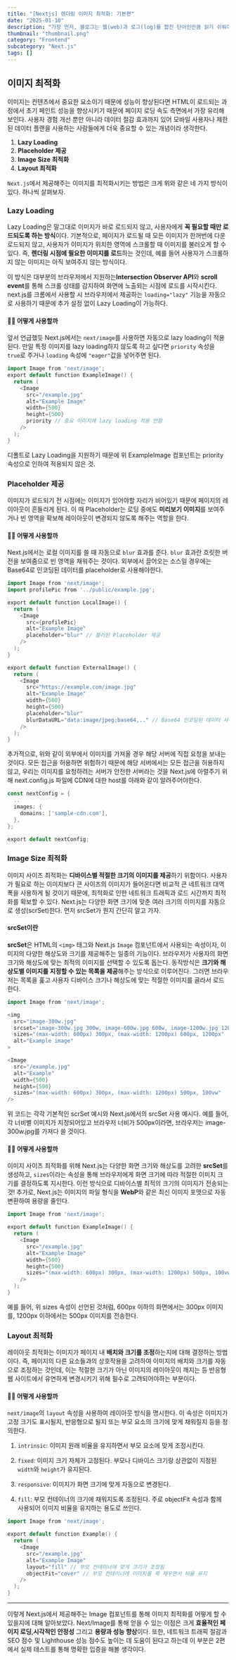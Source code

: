 ```yaml
---
title: "[Nextjs] 렌더링 이미지 최적화: 기본편"
date: "2025-01-10"
description: "가장 먼저, 블로그는 웹(web)과 로그(log)를 합친 단어인만큼 읽기 쉬워야한다. 읽기 쉽다는 것은 웹 페이지가 가진 가장 본질적인 특성이면서도 사용성을 위해 기본적으로 고려되어야하는 부분이다. 컨텐츠를 읽기 쉽다는 것은 페이지 테마 컬러, 자간, 행간과 같은 텍스트 속성, 이미지 로드가 얼마나 빠른지를 의미하고, 페이지 사용성이 좋다는 것은 페이지 전환 속도, 초기 로드 속도 및 그 외 UX 측면에서의 개선사항을 의미한다. 그렇기 때문에 이 부분에 대해 신경을 썼고, 더 나아가서는 개발을 하는 필자 입장에서 개발하기 쉬운 프로젝트를 만드는 것까지가 고려사항이었다."
thumbnail: "thumbnail.png"
category: "Frontend"
subcategory: "Next.js"
tags: []
---
```


## 이미지 최적화

이미지는 컨텐츠에서 중요한 요소이기 때문에 성능이 향상된다면 HTML이 로드되는 과정에서 초기 페인트 성능을 향상시키기 때문에 페이지 로딩 속도 측면에서 가장 유리해보인다. 사용자 경험 개선 뿐만 아니라 데이터 절감 효과까지 있어 모바일 사용자나 제한된 데이터 플랜을 사용하는 사람들에게 더욱 중요할 수 있는 개념이라 생각한다.

1. **Lazy Loading**
2. **Placeholder 제공**
3. **Image Size 최적화**
4. **Layout 최적화**

`Next.js`에서 제공해주는 이미지를 최적화시키는 방법은 크게 위와 같은 네 가지 방식이 있다. 하나씩 살펴보자.

### Lazy Loading

Lazy Loading은 말그대로 이미지가 바로 로드되지 않고, 사용자에게 **꼭 필요할 때만 로드되도록 하는 방식**이다. 기본적으로, 페이지가 로드될 때 모든 이미지가 한꺼번에 다운로드되지 않고, 사용자가 이미지가 위치한 영역에 스크롤할 때 이미지를 불러오게 할 수 있다. 즉, **렌더링 시점에 필요한 이미지를 로드**하는 것인데, 예를 들어 사용자가 스크롤하지 않는 이미지는 아직 보여주지 않는 방식이다.

이 방식은 대부분의 브라우저에서 지원하는**Intersection Observer API**와 **scroll event**를 통해 스크롤 상태를 감지하여 화면에 노출되는 시점에 로드를 시작시킨다. next.js를 크롬에서 사용할 시 브라우저에서 제공하는 `loading="lazy"` 기능을 자동으로 사용하기 때문에 추가 설정 없이 Lazy Loading이 가능하다.

#### 🙋🏻 어떻게 사용할까

앞서 언급했듯 Next.js에서는 `next/image`를 사용하면 자동으로 lazy loading이 적용된다. 만일 특정 이미지를 lazy loading하지 않도록 하고 싶다면 `priority` 속성을 `true`로 주거나 `loading` 속성에 `"eager"`값을 넣어주면 된다.

```go
import Image from 'next/image';
export default function ExampleImage() {
  return (
    <Image
      src="/example.jpg"
      alt="Example Image"
      width={500}
      height={500}
      priority // 중요 이미지에 lazy loading 적용 안함
    />
  );
}
```

디폴트로 Lazy Loading을 지원하기 때문에 위 ExampleImage 컴포넌트는 priority 속성으로 인하여 적용되지 않은 것.

### Placeholder 제공

이미지가 로드되기 전 시점에는 이미지가 있어야할 자리가 비어있기 때문에 페이지의 레이아웃이 흔들리게 된다. 이 때 Placeholder는 로딩 중에도 **미리보기 이미지**를 보여주거나 빈 영역을 확보해 레이아웃이 변경되지 않도록 해주는 역할을 한다.

#### 🙋🏻 어떻게 사용할까

Next.js에서는 로컬 이미지를 쓸 때 자동으로 `blur` 효과를 준다. `blur` 효과란 흐릿한 버전을 보여줌으로 빈 영역을 채워주는 것이다. 외부에서 끌어오는 소스일 경우에는 Base64로 인코딩된 데이터를 placeholder로 사용해야한다.

```go
import Image from 'next/image';
import profilePic from '../public/example.jpg';

export default function LocalImage() {
  return (
    <Image
      src={profilePic}
      alt="Example Image"
      placeholder="blur" // 블러된 Placeholder 제공
    />
  );
}

export default function ExternalImage() {
  return (
    <Image
      src="https://example.com/image.jpg"
      alt="Example Image"
      width={500}
      height={500}
      placeholder="blur"
      blurDataURL="data:image/jpeg;base64,.." // Base64 인코딩된 데이터 사용
    />
  );
}
```

추가적으로, 위와 같이 외부에서 이미지를 가져올 경우 해당 서버에 직접 요청을 보내는 것이다. 모든 접근을 허용하면 위험하기 때문에 해당 서버에서는 모든 접근을 허용하지 않고, 우리는 이미지를 요청하려는 서버가 안전한 서버라는 것을 Next.js에 아렬주기 위해 next.config.js 파일에 CDN에 대한 host를 아래와 같이 알려주어야한다.

```go
const nextConfig = {
  ..
  images: {
    domains: ['sample-cdn.com'],
  },
};

export default nextConfig;
```

### Image Size 최적화

이미지 사이즈 최적화는 **디바이스별 적절한 크기의 이미지를 제공**하기 위함이다. 사용자가 필요로 하는 이미지보다 큰 사이즈의 이미지가 들어온다면 비교적 큰 네트워크 대역폭을 사용하게 될 것이기 때문에, 최적화로 인한 네트워크 트래픽과 로드 시간까지 최적화를 확보할 수 있다. Next.js는 다양한 화면 크기에 맞춘 여러 크기의 이미지를 자동으로 생성(scrSet)한다. 먼저 srcSet가 뭔지 간단히 알고 가자.

#### srcSet이란

**srcSet**은 HTML의 `<img>` 태그와 Next.js `Image` 컴포넌트에서 사용되는 속성이자, 이미지의 다양한 해상도와 크기를 제공해주는 일종의 기능이다. 브라우저가 사용자의 화면 크기와 해상도에 맞는 최적의 이미지를 선택할 수 있도록 돕는다. 동작방식은 **크기와 해상도별 이미지를 지정할 수 있는 목록을 제공**해주는 방식으로 이루어진다. 그러면 브라우저는 목록을 훑고 사용자 디바이스 크기나 해상도에 맞는 적절한 이미지를 골라서 로드한다.

```go
import Image from 'next/image';

<img
  src="image-300w.jpg"
  srcset="image-300w.jpg 300w, image-600w.jpg 600w, image-1200w.jpg 1200w"
  sizes="(max-width: 600px) 300px, (max-width: 1200px) 600px, 1200px"
  alt="Example image"
>

<Image
  src="/example.jpg"
  alt="Example"
  width={500}
  height={500}
  sizes="(max-width: 600px) 300px, (max-width: 1200px) 500px, 100vw"
/>

```

위 코드는 각각 기본적인 scrSet 예시와 Next.js에서의 srcSet 사용 예시다. 예를 들어, 각 너비별 이미지가 지정되어있고 브라우저 너비가 500px이라면, 브라우저는 image-300w.jpg를 가져다 쓸 것이다.

#### 🙋🏻 어떻게 사용할까

이미지 사이즈 최적화를 위해 Next.js는 다양한 화면 크기와 해상도를 고려한 **srcSet**를 생성하고, `sizes`이라는 속성을 통해 브라우저에게 화면 크기에 따라 적절한 이미지 크기를 결정하도록 지시한다. 이런 방식으로 디바이스별 최적의 크기의 이미지가 전송되는 것! 추가로, Next.js는 이미지의 파일 형식을 **WebP**와 같은 최신 이미지 포맷으로 자동 변환하여 용량을 줄인다.

```go
import Image from 'next/image';

export default function ExampleImage() {
  return (
    <Image
      src="/example.jpg"
      alt="Example Image"
      width={500}
      height={500}
      sizes="(max-width: 600px) 300px, (max-width: 1200px) 500px, 100vw"
    />
  );
}
```

예를 들어, 위 sizes 속성이 선언된 것처럼, 600px 이하의 화면에서는 300px 이미지를, 1200px 이하에서는 500px 이미지를 전송한다.

### Layout 최적화

레이아웃 최적화는 이미지가 페이지 내 **배치와 크기를 조정**하는지에 대해 결정하는 방법이다. 즉, 페이지의 다른 요소들과의 상호작용을 고려하여 이미지의 배치와 크기를 자동으로 조정하는 것인데, 이는 적절한 크기가 아닌 이미지의 레이아웃이 깨지는 등 반응형 웹 사이트에서 유연하게 변경시키기 위해 필수로 고려되어야하는 부분이다.

#### 🙋🏻 어떻게 사용할까

`next/image`의 `layout` 속성을 사용하여 레이아웃 방식을 명시한다. 이 속성은 이미지가 고정 크기도 표시될지, 반응형으로 될지 또는 부모 요소의 크기에 맞게 채워질지 등을 정의한다.

1. `intrinsic`: 이미지 원래 비율을 유지하면서 부모 요소에 맞게 조정시킨다.

2. `fixed`: 이미지 크기 자체가 고정된다. 부모나 디바이스 크기랑 상관없이 지정된 `width`와 `height`가 유지된다.

3. `responsive`: 이미지가 화면 크기에 맞게 자동으로 변경된다.

4. `fill`: 부모 컨테이너의 크기에 채워지도록 조정된다. 주로 objectFit 속성과 함께 사용되어 이미지 비율을 유지하는 용도로 쓰인다.

```go
import Image from 'next/image';

export default function Example() {
  return (
    <Image
      src="/example.jpg"
      alt="Example Image"
      layout="fill" // 부모 컨테이너에 맞게 크기가 조정됨
      objectFit="cover" // 부모 컨테이너에 이미지를 꽉 채우면서 비율 유지
    />
  );
}
```

---

이렇게 Next.js에서 제공해주는 Image 컴포넌트를 통해 이미지 최적화를 어떻게 할 수 있을지에 대해 알아보았다. Next/Image를 통해 얻을 수 있는 이점은 크게 **효율적인 페이지 로딩**,**시각적인 안정성** 그리고 **용량과 성능 향상**이다. 또한, 네트워크 트래픽 절감과 SEO 점수 및 Lighthouse 성능 점수도 높이는 데 도움이 된다고 하는데 이 부분은 2편에서 실제 테스트를 통해 명확한 입증을 해볼 생각이다.

